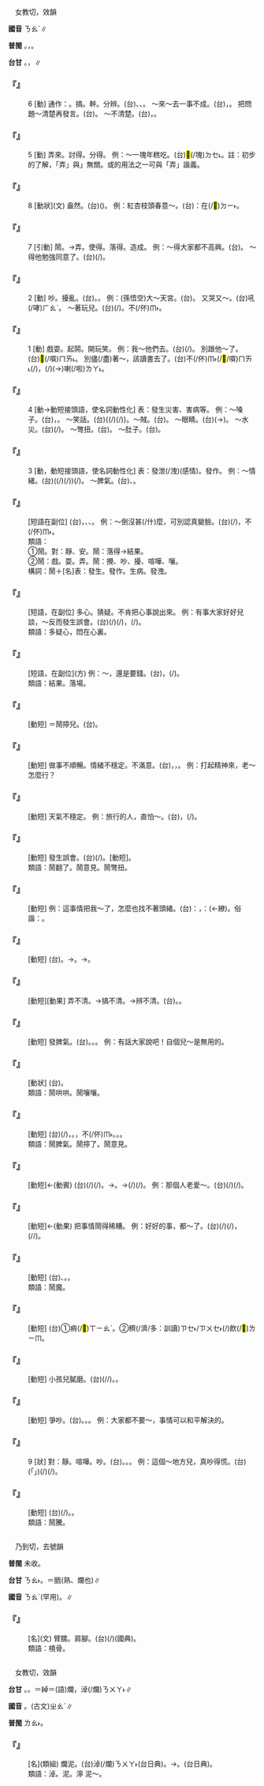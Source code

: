 
=={{ruby|鬧|ㄋㄠˋ}}==

　女教切，效韻

'''國音''' <rt>ㄋㄠˋ</rt>∥

'''普閩''' {{ruby|(文)|ㄋㄠ˫}}{{ruby|、|ㄌㄠ˫}}。{{ruby|(白)|ㄌㄚ˫}}，{{ruby|吵|ㄘㄚˋ}}{{ruby|吵|ㄘㄚˋ}}{{ruby|鬧|ㄋㄠ˫/ㄌㄚ˫}}{{ruby|鬧|ㄋㄠ˫/ㄌㄚ˫}}。

'''台甘''' {{ruby|(文)|ㄋㄠ˫}}。{{ruby|(語)|ㄌㄠ˫}}，{{ruby|鬧|ㄌㄠ˫}}{{ruby|熱|ㆢㄧㄚㆵ ͘/ㄌㄧㄚㆵ ͘}}∥

    

==='''『{{ruby|鬧|ㄋㄠˋ}}』'''===
:6  [動] 通作：{{ruby|弄|ㄋㄠˋ/ㄋㄨㄥˋ}}。搞。幹。分辨。(台){{ruby|創|ㄘㆲ˪}}、{{ruby|<mark>&#xf8e78;</mark>|ㄅㆪ˪}}、{{ruby|辨|ㄅㄧㄢ˫}}{{ruby|別|ㄅㄧㄚㆵ}}。 ～來～去一事不成。(台){{ruby|<mark>&#xf8e78;</mark>|ㄅㆪˋ}}{{ruby|來|ㄌㄞˊ}}{{ruby|<mark>&#xf8e78;</mark>|ㄅㆪˋ}}{{ruby|去|ㄎㄧ˪}}，{{ruby|<mark>&#xf8e78;</mark>|ㄅㆪˋ}}{{ruby|無|ㆠㄜˊ}}{{ruby|半|ㄅㄨㆩ˪}}{{ruby|項|ㄏㄤ˫}}。 把問題～清楚再發言。(台){{ruby|先|ㄒㄧㄥ}}{{ruby|了|ㄌㄧㄠˋ}}{{ruby|解|ㄍㄞˋ}}{{ruby|明|ㆠㄧㄥˊ}}{{ruby|白|ㄅㄧㆤㆶ ͘}}{{ruby|即|ㄐㄧㄚㆷ}}{{ruby|講|ㄍㆲˋ}}{{ruby|→|ㄍㆲ}}{{ruby|話|ㄨㆤ˫}}。 ～不清楚。(台){{ruby|<mark>&#xffa45;</mark>|ㆠㆤ˫/ㆠㄨㆤ˫}}{{ruby|了|ㄌㄧㄠˋ}}{{ruby|解|ㄍㄞˋ}}，{{ruby|歹|ㄆㄞˋ/ㄆㆮˋ}}{{ruby|了|ㄌㄧㄠˋ}}{{ruby|解|ㄍㄞˋ}}。
    

==='''『{{ruby|鬧|ㄋㄠˋ}}』'''===
:5  [動] 弄來。討得。分得。 例：～一塊年糕吃。(台){{ruby|來|·ㄌㄞˊ}}{{ruby|去|ㄎㄧ˪}}{{ruby|討|ㄊㄜˋ}}{{ruby|一|ㄐㄧㆵ ͘}}<mark>&#xf9270;</mark>(/塊)<rt>ㄉㆤ˪</rt>{{ruby|甜|ㄉㆪ}}{{ruby|粿|ㄍㄨㆤˋ/ㄍㆤˋ}}{{ruby|來|ㄌㄞˊ}}{{ruby|食|ㄐㄧㄚㆷ ͘}}。註：初步的了解，「弄」與{{ruby|「|ㄋㄠˋ}}」無關。或{{ruby|鬧|ㄋㄠˋ}}的用法之一可與「弄」諧義。
    

==='''『{{ruby|鬧|ㄋㄠˋ}}』'''===
:8  [動狀](文) 盎然。(台)({{ruby|氣|ㄎㄧ˪}}{{ruby|氛|ㄏㄨㄣ}}){{ruby|濃|ㄌㆲˊ}}{{ruby|厚|ㄏㆦ˫/ㄍㄠ˫}}。 例：紅杏枝頭春意～。(台){{ruby|是|ㄒㄧ˫}}{{ruby|講|ㄍㆲˋ}}{{ruby|→|ㄍㆲ}}：{{ruby|濃|ㄌㆲˊ}}{{ruby|厚|ㄏㆦ˫/ㄍㄠ˫}}{{ruby|丌|ㆤ}}{{ruby|春|ㄘㄨㄣ}}{{ruby|天|ㄊㆪ}}{{ruby|氣|ㄎㄧ˪}}{{ruby|氛|ㄏㄨㄣ}}{{ruby|十|ㄗㄚㆴ ͘}}{{ruby|二|ㆢㄧ˫/ㄌㄧ˫}}{{ruby|分|ㄏㄨㄣ˫}}{{ruby|表|ㄅㄧㄠˋ}}{{ruby|現|ㄏㄧㄢ˫}}在(/<mark>&#xf9853;</mark>)<rt>ㄉㄧ˫</rt>{{ruby|紅|ㄤˊ}}{{ruby|杏|ㄏㄧㄥ˫}}{{ruby|丌|ㆤ}}{{ruby|枝|ㄍㄧ}}{{ruby|尾|ㆠㄨㆤˋ/ㆠㆤˋ}}{{ruby|丌|ㆤ}}{{ruby|花|ㄏㄨㆤ}}。
    

==='''『{{ruby|鬧|ㄋㄠˋ}}』'''===
:7  [引動] 鬧。→弄。使得。落得。造成。 例：～得大家都不高興。(台){{ruby|<mark>&#xf8e78;</mark>|ㄅㆪˋ}}{{ruby|到|ㄍㄚㆷ}}{{ruby|大|ㄉㄞ˫}}{{ruby|家|ㄍㆤ}}{{ruby|攏|ㄌㆲˋ}}{{ruby|無|ㆠㄜˊ}}{{ruby|歡|ㄏㄨㆩ}}{{ruby|喜|ㄏㄧˋ}}。 ～得他勉強同意了。(台){{ruby|<mark>&#xf8e78;</mark>|ㄅㆪˋ}}(/{{ruby|促|ㄑㄧㆦㆶ}}{{ruby|成|ㄒㄧㄥˊ}}){{ruby|到|ㄍㄚㆷ}}{{ruby|伊|ㄧ}}{{ruby|無|ㆠㄜˊ}}{{ruby|同|ㄉㆲˊ}}{{ruby|意|ㄧ˪}}{{ruby|亦|ㄧㄚㆷ ͘}}{{ruby|<mark>&#xffa45;</mark>|ㆠㆤ˫/ㆠㄨㆤ˫}}{{ruby|用|ㄧㆲ˫/ㄧㄥ˫}}{{ruby|得|ㄉㄧㆵ}}。
    

==='''『{{ruby|鬧|ㄋㄠˋ}}』'''===
:2  [動] 吵。擾亂。(台){{ruby|吵|ㄘㄚˋ}}。{{ruby|擾|ㄌㄧㄠˋ/ㆢㄧㄠˋ}}{{ruby|亂|ㄌㄨㄢ˫}}。 例：(孫悟空)大～天宮。(台){{ruby|大|ㄉㄨㄚ˫}}{{ruby|鬧|ㄋㄠ˫}}{{ruby|天|ㄊㄧㄢ}}{{ruby|宮|ㄍㄧㆲ}}。 又哭又～。(台){{ruby|亦|ㄧㄚㆷ ͘}}吼(/哮)<rt>ㄏㄠˋ</rt>{{ruby|亦|ㄧㄚㆷ ͘}}{{ruby|吵|ㄘㄚˋ}}{{ruby|鬧|ㄋㄠ˫}}。 ～著玩兒。(台){{ruby|耍|ㄙㆭˋ}}(/{{ruby|滾|ㄍㄨㄣˋ}}{{ruby|絞|ㄍㄚ˪}}){{ruby|<mark>&#xffae6;</mark>|ㄊㄧㆵ}}{{ruby|<mark>&#xffaec;</mark>|ㄊㆦˊ}}。不(/伓)<rt>ㆬ˫</rt>{{ruby|是|ㄒㄧ˫}}{{ruby|<mark>&#xffa49;</mark>|ㆠㆤㆷ/ㆠㄨㆤㆷ}}{{ruby|擾|ㆢㄧㄠˋ/ㄌㄧㄠˋ}}{{ruby|亂|ㄌㄨㄢ˫}}。
    

==='''『{{ruby|鬧|ㄋㄠˋ}}』'''===
:1  [動] 戲耍。起鬨。開玩笑。 例：我～他們去。(台){{ruby|我|ㆣㄨㄚˋ}}{{ruby|來|·ㄌㄞˊ}}{{ruby|去|ㄎㄧ˪}}{{ruby|含|ㄏㆰ}}{{ruby|<mark>&#xffad9;</mark>|ㄧㄣ}}{{ruby|耍|ㄙㆭˋ}}(/{{ruby|滾|ㄍㄨㄣˋ}}{{ruby|笑|ㄑㄧㄜ˪}})。 別跟他～了。(台)<mark>&#xffb49;</mark>(/嘪)<rt>ㄇㄞ˪</rt>{{ruby|合|ㄍㄚㆴ}}{{ruby|伊|ㄧ}}{{ruby|滾|ㄍㄨㄣ˪}}{{ruby|笑|ㄑㄧㄜ˪}}。 別儘(/盡)著～，該讀書去了。(台)不(/伓)<rt>ㆬ˫</rt>{{ruby|通|ㄊㄤ}}(/<mark>&#xffb49;</mark>/嘪)<rt>ㄇㄞ˪</rt>{{ruby|一|ㄧㆵ}}{{ruby|直|ㄉㄧㆵ ͘}}{{ruby|耍|ㄙㆭˋ}}(/{{ruby|<mark>&#xffae6;</mark>|ㄊㄧㆵ}}{{ruby|<mark>&#xffaec;</mark>|ㄊㆦˊ}})，{{ruby|著|ㄉㄧㄜㆷ}}(/{{ruby|都|ㄉㄜ˫}}){{ruby|愛|ㄞ˪}}{{ruby|去|ㄎㄧ˪}}{{ruby|讀|ㄊㄚㆶ ͘}}{{ruby|策|ㄘㆤㆷ}}(→{{ruby|溫|ㄨㄣ}}{{ruby|習|ㄒㄧㆴ ͘}})喇(/啦)<rt>ㄌㄚ˪</rt>。
    

==='''『{{ruby|鬧|ㄋㄠˋ}}』'''===
:4  [動→動短接頭語，使名詞動性化] 表：發生災害、害病等。 例：～嗓子。(台){{ruby|<mark>&#xf9174;</mark>|ㄙㄠ}}{{ruby|聲|ㄒㄧㆩ}}，{{ruby|嚨|ㄋㄚˊ}}{{ruby|喉|ㄠˊ}}{{ruby|痛|ㄊㄧㆩ˪}}。 ～笑話。(台){{ruby|被|ㄅㄧ˫}}{{ruby|人|ㄌㄤˊ}}{{ruby|笑|ㄑㄧㄜ˪}}{{{ruby|發|ㄏㄨㄚㆵ}}{{ruby|生|ㄒㄧㄥ}}{{ruby|被|ㄅㄧ˫}}{{ruby|人|ㄌㄤˊ}}{{ruby|恥|ㄊㄧˋ}}{{ruby|笑|ㄑㄧㄜ˪}}{{ruby|丌|ㆤ}}{{ruby|載|ㄉㄞ˫}}(/{{ruby|戴|ㄉㄞ˪}}){{ruby|事|ㄐㄧ˪}}(/{{ruby|事|ㄉㄞ˫}}{{ruby|情|ㄐㄧ˪}})}。～賊。(台){{ruby|著|ㄉㄧㄜㆷ ͘}}{{ruby|賊|ㄘㄚㆵ ͘}}{{ruby|偷|ㄊㄠ}}。 ～眼睛。(台){{ruby|目|ㆠㄚㆶ ͘}}{{ruby|珠|ㄗㄨ}}(→{{ruby|睭|ㄐㄧㄨ}}){{ruby|疼|ㄊㄧㆩ˪}}。 ～水災。(台){{ruby|出|ㄘㄨㆵ}}{{ruby|大|ㄉㄨㄚ˫}}{{ruby|水|ㄗㄨㄧˋ}}(/{{ruby|做|ㄗㄨㆤ˪/ㄗㄜ˪}}{{ruby|大|ㄉㄨㄚ˫}}{{ruby|水|ㄗㄨㄧˋ}})。 ～彆扭。(台){{ruby|扑|ㄆㄚㆷ}}{{ruby|歹|ㄆㄞˋ/ㄆㆮˋ}}{{ruby|意|ㄧ˪}}{{ruby|思|ㄙㄨ˪}}。 ～肚子。(台){{ruby|扑|ㄆㄚㆷ}}{{ruby|歹|ㄆㄞˋ/ㄆㆮˋ}}{{ruby|腹|ㄅㄚㆶ}}{{ruby|肚|ㄉㆦˋ}}。
    

==='''『{{ruby|鬧|ㄋㄠˋ}}』'''===
:3  [動，動短接頭語，使名詞動性化] 表：發泄(/洩)(感情)。發作。 例：～情緒。(台)({{ruby|因|ㄧㄣ}}{{ruby|載|ㄉㄞ˫}}(/{{ruby|戴|ㄉㄞ˪}}){{ruby|事|ㄐㄧ˪}}(/{{ruby|事|ㄉㄞ˫}}{{ruby|情|ㄐㄧ˪}}){{ruby|無|ㆠㄜˊ}}{{ruby|順|ㄙㄨㄣ˫}}{{ruby|利|ㄌㄧ˫}}){{ruby|發|ㄏㄨㄚㆵ}}{{ruby|生|ㄒㄧㄥ}}{{ruby|心|ㄒㄧㆬ}}{{ruby|情|ㄐㄧㄥˊ}}{{ruby|不|ㄅㄨㆵ}}{{ruby|安|ㄢ}}(/{{ruby|無|ㆠㄜˊ}}{{ruby|滿|ㄇㄨㄚˋ}}{{ruby|意|ㄧ˪}})。 ～脾氣。(台){{ruby|發|ㄏㄨㄚㆵ}}{{ruby|性|ㄒㄧㄥ˪}}{{ruby|地|ㄉㄨㆤ˫/ㄉㆤ˫}}、{{ruby|起|ㄎㄧˋ}}{{ruby|歹|ㄆㄞˋ/ㄆㆮˋ}}{{ruby|面|ㆠㄧㄣ˫}}。
    

==='''『{{ruby|鬧|ㄋㄠˋ}}{{ruby|著|ㄓㄜ}}{{ruby|玩|ㄨㄢˊ}}{{ruby|兒|ㄦ}}』'''===
: [短語在副位] (台){{ruby|講|ㄍㆲˋ}}{{ruby|→|ㄍㆲ}}{{ruby|話|ㄨㆤ˫}}{{ruby|行|ㄏㄧㄥ˫}}{{ruby|動|ㄉㆲ˫}}，{{ruby|無|ㆠㄜˊ}}{{ruby|實|ㄒㄧㆵ ͘}}{{ruby|在|ㄗㄞ˫}}、{{ruby|做|ㄗㄨㆤ˪/ㄗㄜ˪}}{{ruby|耍|ㄙㆭˋ}}、{{ruby|<mark>&#xffae6;</mark>|ㄊㄧㆵ}}{{ruby|<mark>&#xffaec;</mark>|ㄊㆦˊ}}。 例：～倒沒甚(/什)麼，可別認真變臉。(台){{ruby|滾|ㄍㄨㄣ˪}}{{ruby|笑|ㄑㄧㄜ˪}}(/{{ruby|做|ㄗㄨㆤ˪/ㄗㄜ˪}}{{ruby|耍|ㄙㆭˋ}}){{ruby|是|ㄒㄧ˫}}{{ruby|無|ㆠㄜˊ}}{{ruby|要|ㄧㄠ˪}}{{ruby|緊|ㄍㄧㄣˋ}}，{{ruby|千|ㄑㄧㄢ}}{{ruby|萬|ㆠㄢ˫}}不(/伓)<rt>ㆬ˫</rt>{{ruby|通|ㄊㄤ}}{{ruby|煞|ㄙㄨㄚㆷ}}{{ruby|變|ㄅㆪ˪}}{{ruby|面|ㆠㄧㄣ˫}}。
:類語：
:
:①鬧。對：靜、安。鬧：落得→結果。
:
:②鬧：戲。耍。弄。鬧：攪、吵、擾、喧嘩、嚷。
:
:構詞：鬧＋[名]表：發生。發作。生病。發洩。
:
    

==='''『{{ruby|鬧|ㄋㄠˋ}}{{ruby|心|ㄒㄧㄣ}}{{ruby|眼|ㄧㄢˇ}}{{ruby|兒|ㄦ}}』'''===
: [短語，在副位] 多心。猜疑。不肯把心事說出來。 例：有事大家好好兒談，～反而發生誤會。(台){{ruby|有|ㄨ˫}}{{ruby|載|ㄉㄞ˫}}(/{{ruby|戴|ㄉㄞ˪}}){{ruby|事|ㄐㄧ˪}}(/{{ruby|事|ㄉㄞ˫}}{{ruby|情|ㄐㄧ˪}}){{ruby|好|ㄏㄜˋ}}{{ruby|好|ㄏㄜˋ}}{{ruby|仔|ㄚ}}{{ruby|講|ㄍㆲˋ}}，{{ruby|僥|ㆣㄧㄠˊ}}{{ruby|僥|ㆣㄧㄠˊ}}{{ruby|疑|ㆣㄧˊ}}{{ruby|疑|ㆣㄧˊ}}(/{{ruby|鬱|ㄨㆵ}}{{ruby|站|ㄉㄧㆰ˪}}{{ruby|心|ㄒㄧㆬ}}{{ruby|內|ㄌㄞ˫}}){{ruby|顛|ㄉㄧㄢ}}{{ruby|倒|ㄉㄜ˪}}{{ruby|會|ㄨㆤ˫/ㆤ˫}}{{ruby|誤|ㆣㆦ˫}}{{ruby|會|ㄏㄨㆤ˫/ㄏㆤ˫}}。
:類語：多疑心，悶在心裏。
:
    

==='''『{{ruby|鬧|ㄋㄠˋ}}{{ruby|了|ㄌㄜ}}{{ruby|歸|ㄍㄨㄟ}}{{ruby|齊|ㄑㄧˊ}}』'''===
: [短語，在副位](方) 例：～，還是要錢。(台){{ruby|講|ㄍㆲˋ}}{{ruby|→|ㄍㆲ}}{{ruby|來|ㄌㄞˊ}}{{ruby|講|ㄍㆲˋ}}{{ruby|→|ㄍㆲ}}{{ruby|去|ㄎㄧ˪}}，{{ruby|結|ㄍㄧㄚㆵ}}{{ruby|局|ㄍㄧㆦㆶ ͘}}(/{{ruby|煞|ㄙㄨㄚㆷ}}{{ruby|尾|ㆠㄨㆤˋ/ㆠㆤˋ}}){{ruby|是|ㄒㄧ˫}}{{ruby|<mark>&#xffa49;</mark>|ㆠㆤㆷ/ㆠㄨㆤㆷ ͘}}{{ruby|愛|ㄞ˪}}{{ruby|錢|ㄐㆪˊ}}。
:類語：結果。落場。
:
    

==='''『{{ruby|鬧|ㄋㄠˋ}}{{ruby|意|ㄧˋ}}{{ruby|見|ㄐㄧㄢˋ}}』'''===
: [動短] ＝鬧擰兒。(台){{ruby|意|ㄧ˪}}{{ruby|見|ㄍㄧㄢ˪}}{{ruby|衝|ㄑㄧㆲ}}{{ruby|突|ㄉㄨㆵ ͘}}。
    

==='''『{{ruby|鬧|ㄋㄠˋ}}{{ruby|情|ㄑㄧㄥˊ}}{{ruby|緒|ㄒㄩˋ}}』'''===
: [動短] 做事不順暢。情緒不穩定。不滿意。(台){{ruby|心|ㄒㄧㆬ}}{{ruby|情|ㄐㄧㄥˊ}}{{ruby|<mark>&#xffcda;</mark>|ㆠㄞˋ}}，{{ruby|起|ㄎㄧˋ}}{{ruby|鬱|ㄨㆵ}}{{ruby|卒|ㄗㄨㆵ ͘}}，{{ruby|憂|ㄧㄨ}}{{ruby|憂|ㄧㄨ}}{{ruby|苦|ㄎㆦˋ}}{{ruby|苦|ㄎㆦˋ}}。 例：打起精神來，老～怎麼行？
    

==='''『{{ruby|鬧|ㄋㄠˋ}}{{ruby|天|ㄊㄧㄢ}}{{ruby|氣|ㄑㄧˋ}}』'''===
: [動短] 天氣不穩定。 例：旅行的人，直怕～。(台){{ruby|行|ㄍㄧㆩˊ}}{{ruby|遠|ㄏㆭ˫}}{{ruby|路|ㄌㆦ˫}}{{ruby|丌|ㆤ}}{{ruby|人|ㄌㄤˊ}}，{{ruby|上|ㄒㄧㆲ˫}}(/{{ruby|最|ㄗㄨㆤ˪}}){{ruby|驚|ㄍㄧㆩ}}{{ruby|變|ㄅㄧㄢ˪}}{{ruby|天|ㄊㆪ}}。
    

==='''『{{ruby|鬧|ㄋㄠˋ}}{{ruby|擰|ㄋㄧㄥˊ}}{{ruby|了|ㄌㄜ}}』'''===
: [動短] 發生誤會。(台){{ruby|扑|ㄆㄚㆷ}}{{ruby|歹|ㄆㄞˋ/ㄆㆮˋ}}{{ruby|感|ㄍㆰˋ}}{{ruby|情|ㄐㄧㄥˊ}}(/{{ruby|意|ㄧ˪}}{{ruby|思|ㄙㄨ˪}})。{{ruby|冤|ㄨㄢ}}{{ruby|家|ㄍㆤ}}[動短]。
:類語：鬧翻了。鬧意見。鬧彆扭。
:
    

==='''『{{ruby|鬧|ㄋㄠˋ}}{{ruby|迷|ㄇㄧˊ}}{{ruby|惑|ㄏㄨㄛˋ}}』'''===
: [動短] 例：這事情把我～了，怎麼也找不著頭緒。(台){{ruby|意|ㄧ˪}}{{ruby|思|ㄙㄨ˪}}{{ruby|是|ㄒㄧ˫}}{{ruby|講|ㄍㆲˋ}}{{ruby|→|ㄍㆲ}}：{{ruby|摸|ㆠㆲ}}{{ruby|無|ㆠㄜˊ}}{{ruby|山|ㄙㄨㆩ}}{{ruby|嶼|ㄙㄨ˫}}，{{ruby|俗|ㄒㄧㆦㆶ ͘}}{{ruby|語|ㆣㄨˋ/ㆣㄧˋ}}{{ruby|講|ㄍㆲˋ}}{{ruby|→|ㄍㆲ}}：{{ruby|<mark>&#xf90ae;</mark>|ㄙㄚ}}{{ruby|無|ㆠㄜˊ}}{{ruby|寮|ㄌㄧㄠˊ}}(←繚){{ruby|仔|ㄚ}}{{ruby|門|ㄇㆭˊ}}。俗諧：{{ruby|貓|ㄋㄧㄠ}}{{ruby|仔|ㄚ}}{{ruby|毛|ㄇㆭˊ}}。
    

==='''『{{ruby|鬧|ㄋㄠˋ}}{{ruby|肚|ㄉㄨˋ}}{{ruby|子|·ㄗˇ}}』'''===
: [動短] (台){{ruby|扑|ㄆㄚㆷ}}{{ruby|歹|ㄆㆮˋ/ㄆㄞˋ}}{{ruby|腹|ㄅㄚㆶ}}{{ruby|肚|ㄉㆦˋ}}。→{{ruby|歹|ㄆㄞˋ/ㄆㆮˋ}}{{ruby|腹|ㄅㄚㆶ}}{{ruby|肚|ㄉㆦˋ}}。→{{ruby|漏|ㄌㄠ˪}}{{ruby|屎|ㄙㄞˋ}}。
    

==='''『{{ruby|鬧|ㄋㄠˋ}}{{ruby|不|ㄅㄨˋ}}{{ruby|清|ㄑㄧㄥ}}』'''===
: [動短][動果] 弄不清。→搞不清。→辨不清。(台){{ruby|分|ㄏㄨㄣ˫}}{{ruby|<mark>&#xffa45;</mark>|ㆠㆤ˫/ㆠㄨㆤ˫}}{{ruby|清|ㄑㄧㄥ}}{{ruby|楚|ㄘㄜˋ}}。{{ruby|<mark>&#xffa45;</mark>|ㆠㆤ˫/ㆠㄨㆤ˫}}{{ruby|曉|ㄏㄧㄠˋ}}{{ruby|了|ㄌㄧㄠˋ}}{{ruby|解|ㄍㄞˋ}}。
    

==='''『{{ruby|鬧|ㄋㄠˋ}}{{ruby|脾|ㄆㄧˊ}}{{ruby|氣|ㄑㄧˋ}}』'''===
: [動短] 發脾氣。(台){{ruby|發|ㄏㄨㄚㆵ}}{{ruby|脾|ㄆㄧˊ}}{{ruby|氣|ㄎㄧ˪}}。{{ruby|發|ㄏㄨㄚㆵ}}{{ruby|性|ㄒㄧㄥ˪}}{{ruby|地|ㄉㄨㆤ˫/ㄉㆤ˫}}。{{ruby|使|ㄙㄞˋ}}{{ruby|性|ㄒㄧㄥ˪}}{{ruby|地|ㄉㄨㆤ˫/ㄉㆤ˫}}。 例：有話大家說吧！自個兒～是無用的。
    

==='''『{{ruby|熱|ㄖㄜˋ}}{{ruby|鬧|ㄋㄠˋ}}』'''===
: [動狀] (台){{ruby|鬧|ㄌㄠ˫}}{{ruby|熱|ㆢㄧㄚㆵ ͘/ㄌㄧㄚㆵ ͘}}。
:類語：鬧哄哄。鬧嚷嚷。
:
    

==='''『{{ruby|鬧|ㄋㄠˋ}}{{ruby|彆|ㄅㄧㄝˋ}}{{ruby|扭|·ㄋㄧㄡˇ}}』'''===
: [動短] (台){{ruby|互|ㄏㆦ˫}}{{ruby|相|ㄒㄧㆲ}}{{ruby|意|ㄧ˪}}{{ruby|見|ㄍㄧㄢ˪}}{{ruby|<mark>&#xffa45;</mark>|ㆠㆤ˫/ㆠㄨㆤ˫}}{{ruby|合|ㄏㄚㆷ ͘}}(/{{ruby|衝|ㄑㄧㆲ}}{{ruby|突|ㄉㄨㆵ ͘}})，{{ruby|致|ㄉㄧ˪}}{{ruby|使|ㄙㄨˋ}}{{ruby|合|ㄍㄚㆴ}}{{ruby|對|ㄉㄨㄧ˪}}{{ruby|方|ㄏㆲ}}{{ruby|激|ㄍㄧㆤㆶ}}{{ruby|氣|ㄎㄧ˪}}。{{ruby|故|ㄍㆦ˪}}{{ruby|意|ㄧ˪}}{{ruby|挑|ㄊㄧㄠ}}{{ruby|難|ㄌㄢˊ}}，不(/伓)<rt>ㆬ˫</rt>{{ruby|合|ㄏㄚㆴ ͘}}{{ruby|作|ㄗㆦㆶ}}。{{ruby|逆|ㄍㆤㆷ ͘}}{{ruby|狡|ㄍㄠˋ}}。{{ruby|使|ㄙㄞˋ}}{{ruby|性|ㄒㄧㄥ˪}}{{ruby|地|ㄉㄨㆤ˫/ㄉㆤ˫}}。
:類語：鬧脾氣。鬧擰了。鬧意見。
:
    

==='''『{{ruby|鬧|ㄋㄠˋ}}{{ruby|事|ㄕˋ}}』'''===
: [動短]←(動賓) (台){{ruby|鬧|ㄋㄠ˫}}{{ruby|載|ㄉㄞ˫}}(/{{ruby|戴|ㄉㄞ˪}}){{ruby|事|ㄐㄧ˪}}(/{{ruby|事|ㄉㄞ˫}}{{ruby|情|ㄐㄧ˪}})。→{{ruby|起|ㄎㄧˋ}}{{ruby|事|ㄙㄨ˫}}。→{{ruby|惹|ㆢㄧㄚˋ/ㄌㄧㄚˋ}}{{ruby|載|ㄉㄞ˫}}(/{{ruby|戴|ㄉㄞ˪}}){{ruby|事|ㄐㄧ˪}}(/{{ruby|事|ㄉㄞ˫}}{{ruby|情|ㄐㄧ˪}})。 例：那個人老愛～。(台){{ruby|<mark>&#xf8fbe;</mark>|ㄏㄧㆵ}}{{ruby|個|ㆤˊ}}{{ruby|人|ㄌㄤˊ}}{{ruby|不|ㄅㄨㆵ}}{{ruby|時|ㄒㄧˊ}}{{ruby|愛|ㄞ˪}}{{ruby|惹|ㄌㄧㄚˋ/ㆢㄧㄚˋ}}{{ruby|載|ㄉㄞ˫}}(/{{ruby|戴|ㄉㄞ˪}}){{ruby|事|ㄐㄧ˪}}(/{{ruby|事|ㄉㄞ˫}}{{ruby|情|ㄐㄧ˪}})。
    

==='''『{{ruby|鬧|ㄋㄠˋ}}{{ruby|糟|ㄗㄠ}}』'''===
: [動短]←(動果) 把事情鬧得稀糟。 例：好好的事，都～了。(台){{ruby|好|ㄏㄜˋ}}{{ruby|好|ㄏㄜˋ}}{{ruby|丌|ㆤ}}{{ruby|載|ㄉㄞ˫}}(/{{ruby|戴|ㄉㄞ˪}}){{ruby|事|ㄐㄧ˪}}(/{{ruby|事|ㄉㄞ˫}}{{ruby|情|ㄐㄧ˪}})，{{ruby|鬧|ㄋㄠ˫}}(/{{ruby|吵|ㄘㄚˋ}}/{{ruby|<mark>&#xf8e78;</mark>|ㄅㆪˋ}}){{ruby|<mark>&#xffa42;</mark>|ㄍㄚㆷ}}{{ruby|害|ㄏㄞ˫}}{{ruby|了|ㄌㄧㄠˋ}}{{ruby|了|ㄌㄧㄠˋ}}。
    

==='''『{{ruby|鬧|ㄋㄠˋ}}{{ruby|騰|·ㄊㄥˊ}}』'''===
: [動短] (台){{ruby|細|ㄙㄨㆤ˪/ㄙㆤ˪}}{{ruby|漢|ㄏㄢ˪}}{{ruby|<mark>&#xffb51;</mark>|ㆣㄧㄣˋ}}{{ruby|孲|ㄚˋ}}{{ruby|暝|ㄇㄧˊ/ㄇㆤˊ}}{{ruby|時|ㄒㄧˊ}}{{ruby|<mark>&#xffa45;</mark>|ㆠㆤ˫/ㆠㄨㆤ˫}}{{ruby|睏|ㄎㄨㄣ˪}}{{ruby|得|ㄉㄧㆵ}}{{ruby|一|ㄧㆵ}}{{ruby|直|ㄉㄧㆵ ͘}}{{ruby|翻|ㄏㄨㄢ}}、{{ruby|吵|ㄘㄚˋ}}{{ruby|<mark>&#xffa45;</mark>|ㆠㆤ˫/ㆠㄨㆤ˫}}{{ruby|定|ㄉㄧㆩ˫}}{{ruby|著|ㄉㄧㄜㆷ ͘}}。{{ruby|有|ㄨ˫}}{{ruby|病|ㄅㆪ˫/ㄅㆥ˫}}。
:類語：鬧魔。
:
    

==='''『{{ruby|鬧|ㄋㄠˋ}}{{ruby|酒|ㄐㄧㄡˇ}}』'''===
: [動短] (台)①{{ruby|起|ㄎㄧˋ}}{{ruby|酒|ㄐㄧㄨˋ}}痟(/<mark>&#xf9064;</mark>)<rt>ㄒㄧㄠˋ</rt>。②穧(/濟/多：訓讀)<rt>ㄗㆤ˫/ㄗㄨㆤ˫</rt>{{ruby|人|ㄌㄤˊ}}{{ruby|吵|ㄘㄚˋ}}(/{{ruby|鬧|ㄋㄠ˫}}){{ruby|<mark>&#xffa49;</mark>|ㆠㆤㆷ/ㆠㄨㆤㆷ ͘}}飲(/<mark>&#xffbf1;</mark>)<rt>ㄌㄧㆬ</rt>{{ruby|酒|ㄐㄧㄨˋ}}。
    

==='''『{{ruby|鬧|ㄋㄠˋ}}{{ruby|磨|ㄇㄛˊ}}』'''===
: [動短] 小孩兒膩磨。(台){{ruby|細|ㄙㄨㆤ˪/ㄙㆤ˪}}{{ruby|漢|ㄏㄢ˪}}{{ruby|<mark>&#xffb51;</mark>|ㆣㄧㄣˋ}}{{ruby|孲|ㄚˋ}}{{ruby|喬|ㄎㄧㄠˊ}}{{ruby|大|ㄉㄨㄚ˫}}{{ruby|人|ㄌㄤˊ}}(/{{ruby|要|ㄧㄠ˪/ㄧㄠ}}{{ruby|求|ㄍㄧㄨˊ}}/{{ruby|咒|ㄐㄧㄨ˪}}{{ruby|餾|ㄌㄧㄨ˫}})。{{ruby|留|ㄌㄧㄨˊ}}{{ruby|留|ㄌㄧㄨˊ}}{{ruby|求|ㄎㄧㄨˊ}}{{ruby|求|ㄎㄧㄨˊ}}{{ruby|無|ㆠㄜˊ}}{{ruby|答|ㄉㄚㆷ}}{{ruby|應|ㄧㄥ˪}}{{ruby|伊|ㄧ}}{{ruby|<mark>&#xffa45;</mark>|ㆠㆤ˫/ㆠㄨㆤ˫}}{{ruby|煞|ㄙㄨㄚㆷ}}{{ruby|得|ㄉㄧㆵ}}。
    

==='''『{{ruby|鬧|ㄋㄠˋ}}{{ruby|動|ㄉㄨㄥˋ}}』'''===
: [動短] 爭吵。(台){{ruby|為|ㄨㄧ˫}}{{ruby|爭|ㄐㄧㄥ}}{{ruby|執|ㄐㄧㆴ}}。{{ruby|計|ㄍㆤ˪}}{{ruby|較|ㄍㄠ˪}}{{ruby|利|ㄌㄧ˫}}{{ruby|益|ㄧㆤㆶ}}{{ruby|是|ㄒㄧ˫}}{{ruby|非|ㄏㄨㄧ}}。{{ruby|吵|ㄘㄚˋ}}{{ruby|吵|ㄘㄚˋ}}{{ruby|鬧|ㄋㄠ˫}}{{ruby|鬧|ㄋㄠ˫}}。 例：大家都不要～，事情可以和平解決的。
    

==='''『{{ruby|鬧|ㄋㄠˋ}}』'''===
:9  [狀] 對：靜。喧嘩。吵。(台){{ruby|鬧|ㄌㄠ˫}}{{ruby|熱|ㆢㄧㄚㆵ ͘/ㄌㄧㄚㆵ ͘}}。{{ruby|吵|ㄘㄚˋ}}。{{ruby|無|ㆠㄜˊ}}{{ruby|安|ㄢ}}{{ruby|靜|ㄐㄧㄥ˫}}。 例：這個～地方兒，真吵得慌。(台){{ruby|<mark>&#xffb50;</mark>|ㄐㄧㆵ}}(「{{ruby|此|ㄐㄧˋ}}{{ruby|一|ㄐㄧㆵ ͘}}」)(/{{ruby|此|ㄐㄧㆵ}}){{ruby|個|ㆤˊ}}{{ruby|鬧|ㄌㄠ˫}}{{ruby|熱|ㄌㄧㄚㆵ ͘}}{{ruby|所|ㄙㆦˋ}}{{ruby|在|ㄗㄞ˫}}{{ruby|誠|ㄐㄧㆩˊ}}{{ruby|吵|ㄘㄚˋ}}(/{{ruby|吵|ㄘㄚˋ}}{{ruby|到|ㄍㄚ}}{{ruby|<mark>&#xffa45;</mark>|ㆠㆤ˫/ㆠㄨㆤ˫}}{{ruby|講|ㄍㆲˋ}}{{ruby|得|ㄉㄧㆵ}})。
    

==='''『{{ruby|鬧|ㄋㄠˋ}}{{ruby|魔|ㄇㄛˊ}}』'''===
: [動短] (台){{ruby|<mark>&#xffb51;</mark>|ㆣㄧㄣˋ}}{{ruby|孲|ㄚˋ}}{{ruby|暝|ㄇㄧˊ/ㄇㆤˊ}}{{ruby|時|ㄒㄧˊ}}{{ruby|愛|ㄞ˪}}{{ruby|哮|ㄏㄠˋ}}(/{{ruby|哮|ㄏㄠˋ}}{{ruby|<mark>&#xffa45;</mark>|ㆠㆤ˫/ㆠㄨㆤ˫}}{{ruby|煞|ㄙㄨㄚㆷ}})。{{ruby|病|ㄅㆪ˫/ㄅㆥ˫}}{{ruby|態|ㄊㄞ˪}}。
:類語：鬧騰。
:
    

=={{ruby|臑|ㄋㄠˋ}}==

　乃到切，去號韻

'''普閩''' 未收。

'''台甘''' <rt>ㄋㄠ˫</rt>。{{ruby|(文)|ㆡㄨˊ}}＝胹(熟、爛也)∥

'''國音''' <rt>ㄋㄠˋ</rt>(罕用)。{{ruby|(文)|ㄦˊ}}∥

    

==='''『{{ruby|臑|ㄋㄠˋ}}』'''===
: [名](文) 臂臑。肩腳。(台){{ruby|牲|ㄐㄧㄥ}}{{ruby|生|ㄒㆪ/ㄙㆥ}}{{ruby|丌|ㆤ}}{{ruby|頭|ㄊㄠˊ}}{{ruby|前|ㄐㄧㄥˊ}}{{ruby|骹|ㄎㄚ}}(/{{ruby|腿|ㄊㄨㄧˋ}})(國典)。
:類語：橈骨。
:
    

=={{ruby|淖|ㄋㄠˋ}}==

　女教切，效韻

'''台甘''' {{ruby|(文)|ㄌㄠ˫}}。{{ruby|(文)|ㄗㄠ˫}}。{{ruby|(文)|ㄑㄧㆦㆶ}}＝綽{{ruby|。|ㄋㄨㄚ˫}}＝(語)爛，淖(/爛)<rt>ㄋㄨㄚ˫</rt>{{ruby|溝|ㄍㆦ}}{{ruby|糜|ㄇㄨㆤˊ/ㆠㄨㆤˊ}}∥

'''國音''' {{ruby|(文)|ㄋㄠˋ}}。(古文)<rt>ㄓㄠˋ</rt>∥

'''普閩''' <rt>ㄌㄠ˫</rt>。

    

==='''『{{ruby|泥|ㄋㄧˊ}}{{ruby|淖|ㄋㄠˋ}}』'''===
: [名](類組) 爛泥。(台)淖(/爛)<rt>ㄋㄨㄚ˫</rt>{{ruby|溝|ㄍㆦ}}{{ruby|糜|ㄇㄨㄞˊ/ㄇㄨㆤˊ/ㆠㆤˊ}}(台日典)。→{{ruby|路|ㄌㆦ˫}}{{ruby|溝|ㄍㆦ}}{{ruby|糜|ㄇㄨㄞˊ/ㄇㄨㆤˊ/ㆠㆤˊ}}。{{ruby|路|ㄌㆦ˫}}{{ruby|糊|ㄍㆦˊ}}{{ruby|糜|ㄇㄨㄞˊ/ㆠㆤˊ}}(台日典)。
:類語：淖。泥。濘 泥～。
:
    
